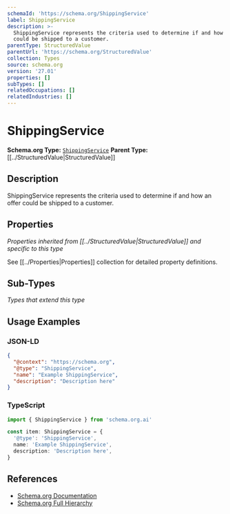 ```yaml
---
schemaId: 'https://schema.org/ShippingService'
label: ShippingService
description: >-
  ShippingService represents the criteria used to determine if and how an offer
  could be shipped to a customer.
parentType: StructuredValue
parentUrl: 'https://schema.org/StructuredValue'
collection: Types
source: schema.org
version: '27.01'
properties: []
subTypes: []
relatedOccupations: []
relatedIndustries: []
---
```

# ShippingService

**Schema.org Type:** [`ShippingService`](https://schema.org/ShippingService)
**Parent Type:** [[../StructuredValue|StructuredValue]]

## Description

ShippingService represents the criteria used to determine if and how an offer could be shipped to a customer.

## Properties

*Properties inherited from [[../StructuredValue|StructuredValue]] and specific to this type*

See [[../Properties|Properties]] collection for detailed property definitions.

## Sub-Types

*Types that extend this type*

## Usage Examples

### JSON-LD

```json
{
  "@context": "https://schema.org",
  "@type": "ShippingService",
  "name": "Example ShippingService",
  "description": "Description here"
}
```

### TypeScript

```typescript
import { ShippingService } from 'schema.org.ai'

const item: ShippingService = {
  '@type': 'ShippingService',
  name: 'Example ShippingService',
  description: 'Description here',
}
```

## References

- [Schema.org Documentation](https://schema.org/ShippingService)
- [Schema.org Full Hierarchy](https://schema.org/docs/full.html)
